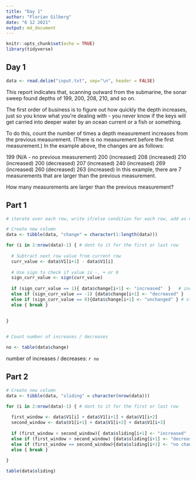 ```yaml
---
title: "Day 1"
author: "Florian Gilberg"
date: "6 12 2021"
output: md_document
---
```


```r
knitr::opts_chunk$set(echo = TRUE)
library(tidyverse)
```

## Day 1

```r
data <- read.delim("input.txt", sep="\n", header = FALSE)
```

This report indicates that, scanning outward from the submarine, the sonar sweep found depths of 199, 200, 208, 210, and so on.

The first order of business is to figure out how quickly the depth increases, just so you know what you're dealing with - you never know if the keys will get carried into deeper water by an ocean current or a fish or something.

To do this, count the number of times a depth measurement increases from the previous measurement. (There is no measurement before the first measurement.) In the example above, the changes are as follows:

199 (N/A - no previous measurement)
200 (increased)
208 (increased)
210 (increased)
200 (decreased)
207 (increased)
240 (increased)
269 (increased)
260 (decreased)
263 (increased)
In this example, there are 7 measurements that are larger than the previous measurement.

How many measurements are larger than the previous measurement?

## Part 1
```r
# iterate over each row, write if/else condition for each row, add as new text in column, count number of occurences

# Create new column
data <- tibble(data, "change" = character(1:length(data)))

for (i in 2:nrow(data)-1) { # dont to it for the first or last row
  
  # Subtract next row value from current row
  curr_value <- data$V1[i+1] - data$V1[i]
  
  # Use sign to check if value is -, + or 0
  sign_curr_value <- sign(curr_value)
  
  if (sign_curr_value == 1){ data$change[i+1] <- "increased"  }   # increase
  else if (sign_curr_value == -1) {data$change[i+1] <- "decreased" }   # decrease
  else if (sign_curr_value == 0){data$change[i+1] <- "unchanged" } # stayed the same
  else { break }
  
  
}


# Count number of increases / decreases

no <- table(data$change)
```
number of increases / decreases: `r no`

## Part 2

```r
# Create new column
data <- tibble(data, "sliding" = character(nrow(data)))

for (i in 2:nrow(data)-1) { # dont to it for the first or last row
  
  first_window <- data$V1[i] + data$V1[i+1] + data$V1[i+2]
  second_window <- data$V1[i+1] + data$V1[i+2] + data$V1[i+3]
  
  if (first_window < second_window){ data$sliding[i+1] <- "increased"  }   # increase
  else if (first_window > second_window) {data$sliding[i+1] <- "decreased" }   # decrease
  else if (first_window == second_window){data$sliding[i+1] <- "no change" } # stayed the same
  else { break }
  
}

table(data$sliding)
```


